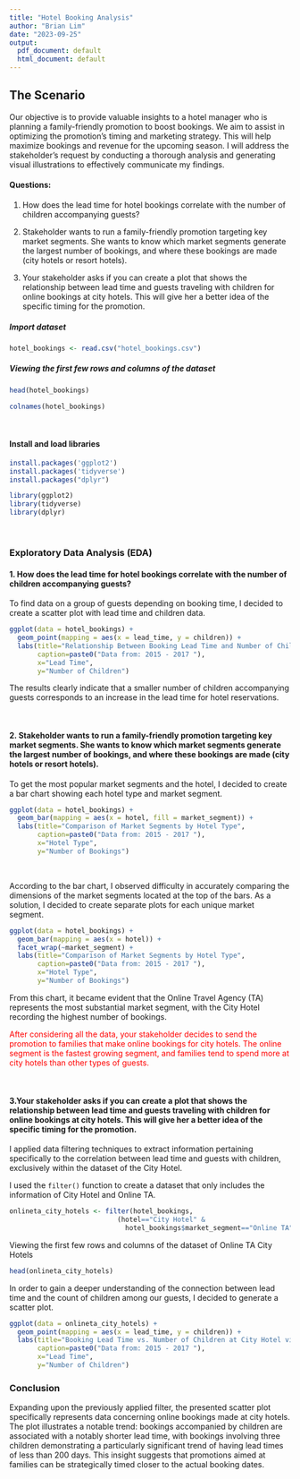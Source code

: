 ```yaml
---
title: "Hotel Booking Analysis"
author: "Brian Lim"
date: "2023-09-25"
output:
  pdf_document: default
  html_document: default
---
```



## The Scenario

Our objective is to provide valuable insights to a hotel manager who is planning a family-friendly promotion to boost bookings. We aim to assist in optimizing the promotion's timing and marketing strategy. This will help maximize bookings and revenue for the upcoming season. I will address the stakeholder's request by conducting a thorough analysis and generating visual illustrations to effectively communicate my findings.

#### Questions: 

1. How does the lead time for hotel bookings correlate with the number of children accompanying guests?

2. Stakeholder wants to run a family-friendly promotion targeting key market segments. She wants to know which market segments generate the largest number of bookings, and where these bookings are made (city hotels or resort hotels).

3. Your stakeholder asks if you can create a plot that shows the relationship between lead time and guests traveling with children for online bookings at city hotels. This will give her a better idea of the specific timing for the promotion.

##### Import dataset

```r
hotel_bookings <- read.csv("hotel_bookings.csv")
```

##### Viewing the first few rows and columns of the dataset

```r
head(hotel_bookings)
```

```r
colnames(hotel_bookings)
```

<br> 

#### Install and load libraries

```r
install.packages('ggplot2')
install.packages('tidyverse')
install.packages("dplyr")
```

```r
library(ggplot2)
library(tidyverse)
library(dplyr)
```

<br> 

### Exploratory Data Analysis (EDA)

#### 1. How does the lead time for hotel bookings correlate with the number of children accompanying guests?

To find data on a group of guests depending on booking time, I decided to create a scatter plot with lead time and children data.

```r
ggplot(data = hotel_bookings) +
  geom_point(mapping = aes(x = lead_time, y = children)) +
  labs(title="Relationship Between Booking Lead Time and Number of Children",
       caption=paste0("Data from: 2015 - 2017 "),
       x="Lead Time",
       y="Number of Children")
```

The results clearly indicate that a smaller number of children accompanying guests corresponds to an increase in the lead time for hotel reservations.

<br> 

#### 2. Stakeholder wants to run a family-friendly promotion targeting key market segments. She wants to know which market segments generate the largest number of bookings, and where these bookings are made (city hotels or resort hotels).

To get the most popular market segments and the hotel, I decided to create a bar chart showing each hotel type and market segment.

```r
ggplot(data = hotel_bookings) +
  geom_bar(mapping = aes(x = hotel, fill = market_segment)) +
  labs(title="Comparison of Market Segments by Hotel Type",
       caption=paste0("Data from: 2015 - 2017 "),
       x="Hotel Type",
       y="Number of Bookings")
```
<br> 

According to the bar chart, I observed difficulty in accurately comparing the dimensions of the market segments located at the top of the bars. As a solution, I decided to create separate plots for each unique market segment.

```r
ggplot(data = hotel_bookings) +
  geom_bar(mapping = aes(x = hotel)) +
  facet_wrap(~market_segment) +
  labs(title="Comparison of Market Segments by Hotel Type",
       caption=paste0("Data from: 2015 - 2017 "),
       x="Hotel Type",
       y="Number of Bookings")
```

From this chart, it became evident that the Online Travel Agency (TA) represents the most substantial market segment, with the City Hotel recording the highest number of bookings.

<span style="color:red">After considering all the data, your stakeholder decides to send the promotion to families that make online bookings for city hotels. The online segment is the fastest growing segment, and families tend to spend more at city hotels than other types of guests.</span>

<br> 

#### 3.Your stakeholder asks if you can create a plot that shows the relationship between lead time and guests traveling with children for online bookings at city hotels. This will give her a better idea of the specific timing for the promotion.

I applied data filtering techniques to extract information pertaining specifically to the correlation between lead time and guests with children, exclusively within the dataset of the City Hotel.

I used the `filter()` function to create a dataset that only includes the information of City Hotel and Online TA.

```r
onlineta_city_hotels <- filter(hotel_bookings, 
                           (hotel=="City Hotel" & 
                             hotel_bookings$market_segment=="Online TA"))
```


Viewing the first few rows and columns of the dataset of Online TA City Hotels

```r
head(onlineta_city_hotels)
```

In order to gain a deeper understanding of the connection between lead time and the count of children among our guests, I decided to generate a scatter plot.

```r
ggplot(data = onlineta_city_hotels) +
  geom_point(mapping = aes(x = lead_time, y = children)) +
  labs(title="Booking Lead Time vs. Number of Children at City Hotel via Online TA",
       caption=paste0("Data from: 2015 - 2017 "),
       x="Lead Time",
       y="Number of Children")
```

### Conclusion

Expanding upon the previously applied filter, the presented scatter plot specifically represents data concerning online bookings made at city hotels. The plot illustrates a notable trend: bookings accompanied by children are associated with a notably shorter lead time, with bookings involving three children demonstrating a particularly significant trend of having lead times of less than 200 days. This insight suggests that promotions aimed at families can be strategically timed closer to the actual booking dates.





